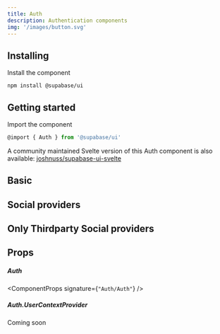 ```yaml
---
title: Auth
description: Authentication components
img: '/images/button.svg'
---
```


## Installing

Install the component

```cli
npm install @supabase/ui
```

## Getting started

Import the component

```js
@import { Auth } from '@supabase/ui'
```

A community maintained Svelte version of this Auth component is also available:
[joshnuss/supabase-ui-svelte](https://github.com/joshnuss/supabase-ui-svelte)

## Basic

<CodeSample sample="AuthBasic" v="0" />

## Social providers

<CodeSample sample="AuthSocialProviders" v="0" />

## Only Thirdparty Social providers

<CodeSample sample="OnlyAuthSocialProviders" v="0" />

## Props

##### Auth

<ComponentProps signature={`"Auth/Auth"`} />

##### Auth.UserContextProvider

Coming soon
